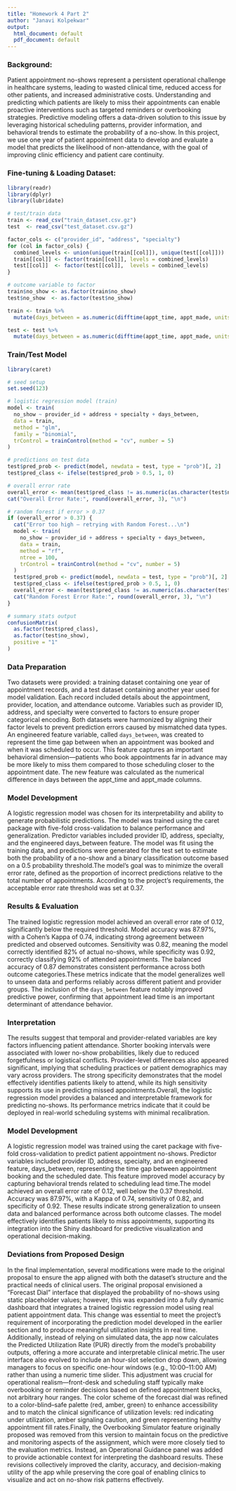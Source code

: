 ```yaml
---
title: "Homework 4 Part 2"
author: "Janavi Kolpekwar"
output:
  html_document: default
  pdf_document: default
---
```


### Background:

Patient appointment no-shows represent a persistent operational challenge in healthcare systems, leading to wasted clinical time, reduced access for other patients, and increased administrative costs. Understanding and predicting which patients are likely to miss their appointments can enable proactive interventions such as targeted reminders or overbooking strategies. Predictive modeling offers a data-driven solution to this issue by leveraging historical scheduling patterns, provider information, and behavioral trends to estimate the probability of a no-show. In this project, we use one year of patient appointment data to develop and evaluate a model that predicts the likelihood of non-attendance, with the goal of improving clinic efficiency and patient care continuity.


### Fine-tuning & Loading Dataset:

```r
library(readr)
library(dplyr)
library(lubridate)

# test/train data
train <- read_csv("train_dataset.csv.gz")
test  <- read_csv("test_dataset.csv.gz")

factor_cols <- c("provider_id", "address", "specialty")
for (col in factor_cols) {
  combined_levels <- union(unique(train[[col]]), unique(test[[col]]))
  train[[col]] <- factor(train[[col]], levels = combined_levels)
  test[[col]]  <- factor(test[[col]],  levels = combined_levels)
}

# outcome variable to factor
train$no_show <- as.factor(train$no_show)
test$no_show  <- as.factor(test$no_show)

train <- train %>%
  mutate(days_between = as.numeric(difftime(appt_time, appt_made, units = "days")))

test <- test %>%
  mutate(days_between = as.numeric(difftime(appt_time, appt_made, units = "days")))

```


### Train/Test Model

```r
library(caret)

# seed setup
set.seed(123)

# logistic regression model (train)
model <- train(
  no_show ~ provider_id + address + specialty + days_between,
  data = train,
  method = "glm",
  family = "binomial",
  trControl = trainControl(method = "cv", number = 5)
)

# predictions on test data
test$pred_prob <- predict(model, newdata = test, type = "prob")[, 2]
test$pred_class <- ifelse(test$pred_prob > 0.5, 1, 0)

# overall error rate
overall_error <- mean(test$pred_class != as.numeric(as.character(test$no_show)))
cat("Overall Error Rate:", round(overall_error, 3), "\n")

# random forest if error > 0.37
if (overall_error > 0.37) {
  cat("Error too high — retrying with Random Forest...\n")
  model <- train(
    no_show ~ provider_id + address + specialty + days_between,
    data = train,
    method = "rf",
    ntree = 100,
    trControl = trainControl(method = "cv", number = 5)
  )
  test$pred_prob <- predict(model, newdata = test, type = "prob")[, 2]
  test$pred_class <- ifelse(test$pred_prob > 0.5, 1, 0)
  overall_error <- mean(test$pred_class != as.numeric(as.character(test$no_show)))
  cat("Random Forest Error Rate:", round(overall_error, 3), "\n")
}

# summary stats output
confusionMatrix(
  as.factor(test$pred_class),
  as.factor(test$no_show),
  positive = "1"
)

```

### Data Preparation

Two datasets were provided: a training dataset containing one year of appointment records, and a test dataset containing another year used for model validation. Each record included details about the appointment, provider, location, and attendance outcome. Variables such as provider ID, address, and specialty were converted to factors to ensure proper categorical encoding. Both datasets were harmonized by aligning their factor levels to prevent prediction errors caused by mismatched data types. An engineered feature variable, called `days_between`, was created to represent the time gap between when an appointment was booked and when it was scheduled to occur. This feature captures an important behavioral dimension—patients who book appointments far in advance may be more likely to miss them compared to those scheduling closer to the appointment date. The new feature was calculated as the numerical difference in days between the appt_time and appt_made columns.


### Model Development

A logistic regression model was chosen for its interpretability and ability to generate probabilistic predictions. The model was trained using the caret package with five-fold cross-validation to balance performance and generalization. Predictor variables included provider ID, address, specialty, and the engineered days_between feature. The model was fit using the training data, and predictions were generated for the test set to estimate both the probability of a no-show and a binary classification outcome based on a 0.5 probability threshold.The model’s goal was to minimize the overall error rate, defined as the proportion of incorrect predictions relative to the total number of appointments. According to the project’s requirements, the acceptable error rate threshold was set at 0.37.


### Results & Evaluation

The trained logistic regression model achieved an overall error rate of 0.12, significantly below the required threshold. Model accuracy was 87.97%, with a Cohen’s Kappa of 0.74, indicating strong agreement between predicted and observed outcomes. Sensitivity was 0.82, meaning the model correctly identified 82% of actual no-shows, while specificity was 0.92, correctly classifying 92% of attended appointments. The balanced accuracy of 0.87 demonstrates consistent performance across both outcome categories.These metrics indicate that the model generalizes well to unseen data and performs reliably across different patient and provider groups. The inclusion of the  `days_between` feature notably improved predictive power, confirming that appointment lead time is an important determinant of attendance behavior.


### Interpretation

The results suggest that temporal and provider-related variables are key factors influencing patient attendance. Shorter booking intervals were associated with lower no-show probabilities, likely due to reduced forgetfulness or logistical conflicts. Provider-level differences also appeared significant, implying that scheduling practices or patient demographics may vary across providers. The strong specificity demonstrates that the model effectively identifies patients likely to attend, while its high sensitivity supports its use in predicting missed appointments.Overall, the logistic regression model provides a balanced and interpretable framework for predicting no-shows. Its performance metrics indicate that it could be deployed in real-world scheduling systems with minimal recalibration.

### Model Development

A logistic regression model was trained using the caret package with five-fold cross-validation to predict patient appointment no-shows. Predictor variables included provider ID, address, specialty, and an engineered feature, days_between, representing the time gap between appointment booking and the scheduled date. This feature improved model accuracy by capturing behavioral trends related to scheduling lead time.The model achieved an overall error rate of 0.12, well below the 0.37 threshold. Accuracy was 87.97%, with a Kappa of 0.74, sensitivity of 0.82, and specificity of 0.92. These results indicate strong generalization to unseen data and balanced performance across both outcome classes. The model effectively identifies patients likely to miss appointments, supporting its integration into the Shiny dashboard for predictive visualization and operational decision-making.


### Deviations from Proposed Design
In the final implementation, several modifications were made to the original proposal to ensure the app aligned with both the dataset’s structure and the practical needs of clinical users. The original proposal envisioned a “Forecast Dial” interface that displayed the probability of no-shows using static placeholder values; however, this was expanded into a fully dynamic dashboard that integrates a trained logistic regression model using real patient appointment data. This change was essential to meet the project’s requirement of incorporating the prediction model developed in the earlier section and to produce meaningful utilization insights in real time. Additionally, instead of relying on simulated data, the app now calculates the Predicted Utilization Rate (PUR) directly from the model’s probability outputs, offering a more accurate and interpretable clinical metric.The user interface also evolved to include an hour-slot selection drop down, allowing managers to focus on specific one-hour windows (e.g., 10:00–11:00 AM) rather than using a numeric time slider. This adjustment was crucial for operational realism—front-desk and scheduling staff typically make overbooking or reminder decisions based on defined appointment blocks, not arbitrary hour ranges. The color scheme of the forecast dial was refined to a color-blind–safe palette (red, amber, green) to enhance accessibility and to match the clinical significance of utilization levels: red indicating under utilization, amber signaling caution, and green representing healthy appointment fill rates.Finally, the Overbooking Simulator feature originally proposed was removed from this version to maintain focus on the predictive and monitoring aspects of the assignment, which were more closely tied to the evaluation metrics. Instead, an Operational Guidance panel was added to provide actionable context for interpreting the dashboard results. These revisions collectively improved the clarity, accuracy, and decision-making utility of the app while preserving the core goal of enabling clinics to visualize and act on no-show risk patterns effectively.





